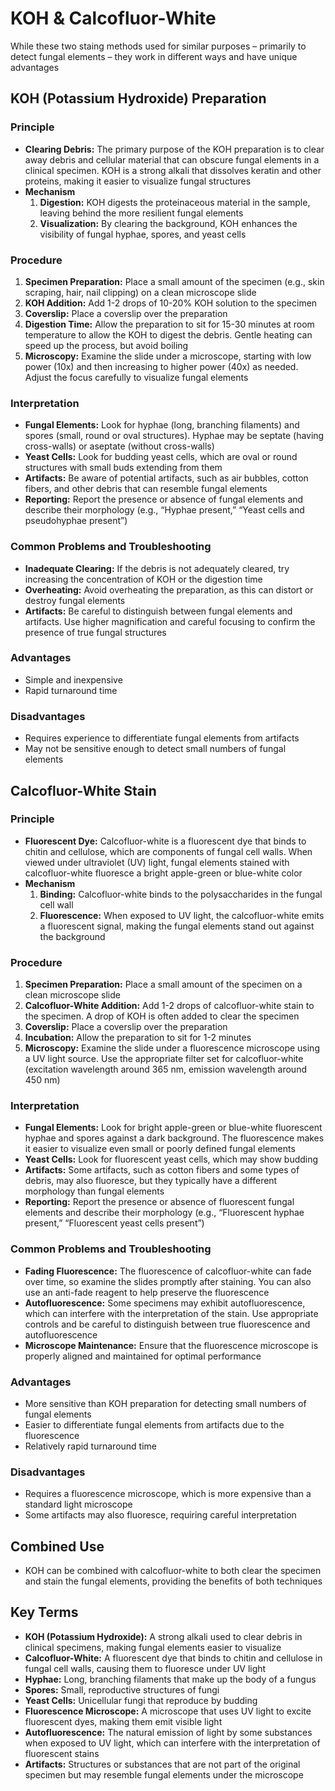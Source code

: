 # KOH & Calcofluor-White {-}

While these two staing methods used for similar purposes – primarily to detect fungal elements – they work in different ways and have unique advantages

## **KOH (Potassium Hydroxide) Preparation** {-}

### **Principle** {-}

*   **Clearing Debris:** The primary purpose of the KOH preparation is to clear away debris and cellular material that can obscure fungal elements in a clinical specimen. KOH is a strong alkali that dissolves keratin and other proteins, making it easier to visualize fungal structures
*   **Mechanism**
    1.  **Digestion:** KOH digests the proteinaceous material in the sample, leaving behind the more resilient fungal elements
    2.  **Visualization:** By clearing the background, KOH enhances the visibility of fungal hyphae, spores, and yeast cells

### **Procedure** {-}

1.  **Specimen Preparation:** Place a small amount of the specimen (e.g., skin scraping, hair, nail clipping) on a clean microscope slide
2.  **KOH Addition:** Add 1-2 drops of 10-20% KOH solution to the specimen
3.  **Coverslip:** Place a coverslip over the preparation
4.  **Digestion Time:** Allow the preparation to sit for 15-30 minutes at room temperature to allow the KOH to digest the debris. Gentle heating can speed up the process, but avoid boiling
5.  **Microscopy:** Examine the slide under a microscope, starting with low power (10x) and then increasing to higher power (40x) as needed. Adjust the focus carefully to visualize fungal elements

### **Interpretation** {-}

*   **Fungal Elements:** Look for hyphae (long, branching filaments) and spores (small, round or oval structures). Hyphae may be septate (having cross-walls) or aseptate (without cross-walls)
*   **Yeast Cells:** Look for budding yeast cells, which are oval or round structures with small buds extending from them
*   **Artifacts:** Be aware of potential artifacts, such as air bubbles, cotton fibers, and other debris that can resemble fungal elements
*   **Reporting:** Report the presence or absence of fungal elements and describe their morphology (e.g., "Hyphae present," "Yeast cells and pseudohyphae present")

### **Common Problems and Troubleshooting** {-}

*   **Inadequate Clearing:** If the debris is not adequately cleared, try increasing the concentration of KOH or the digestion time
*   **Overheating:** Avoid overheating the preparation, as this can distort or destroy fungal elements
*   **Artifacts:** Be careful to distinguish between fungal elements and artifacts. Use higher magnification and careful focusing to confirm the presence of true fungal structures

### **Advantages** {-}

*   Simple and inexpensive
*   Rapid turnaround time

### **Disadvantages** {-}

*   Requires experience to differentiate fungal elements from artifacts
*   May not be sensitive enough to detect small numbers of fungal elements

## **Calcofluor-White Stain** {-}

### **Principle** {-}

*   **Fluorescent Dye:** Calcofluor-white is a fluorescent dye that binds to chitin and cellulose, which are components of fungal cell walls. When viewed under ultraviolet (UV) light, fungal elements stained with calcofluor-white fluoresce a bright apple-green or blue-white color
*   **Mechanism**
    1.  **Binding:** Calcofluor-white binds to the polysaccharides in the fungal cell wall
    2.  **Fluorescence:** When exposed to UV light, the calcofluor-white emits a fluorescent signal, making the fungal elements stand out against the background

### **Procedure** {-}

1.  **Specimen Preparation:** Place a small amount of the specimen on a clean microscope slide
2.  **Calcofluor-White Addition:** Add 1-2 drops of calcofluor-white stain to the specimen. A drop of KOH is often added to clear the specimen
3.  **Coverslip:** Place a coverslip over the preparation
4.  **Incubation:** Allow the preparation to sit for 1-2 minutes
5.  **Microscopy:** Examine the slide under a fluorescence microscope using a UV light source. Use the appropriate filter set for calcofluor-white (excitation wavelength around 365 nm, emission wavelength around 450 nm)

### **Interpretation** {-}

*   **Fungal Elements:** Look for bright apple-green or blue-white fluorescent hyphae and spores against a dark background. The fluorescence makes it easier to visualize even small or poorly defined fungal elements
*   **Yeast Cells:** Look for fluorescent yeast cells, which may show budding
*   **Artifacts:** Some artifacts, such as cotton fibers and some types of debris, may also fluoresce, but they typically have a different morphology than fungal elements
*   **Reporting:** Report the presence or absence of fluorescent fungal elements and describe their morphology (e.g., "Fluorescent hyphae present," "Fluorescent yeast cells present")

### **Common Problems and Troubleshooting** {-}

*   **Fading Fluorescence:** The fluorescence of calcofluor-white can fade over time, so examine the slides promptly after staining. You can also use an anti-fade reagent to help preserve the fluorescence
*   **Autofluorescence:** Some specimens may exhibit autofluorescence, which can interfere with the interpretation of the stain. Use appropriate controls and be careful to distinguish between true fluorescence and autofluorescence
*   **Microscope Maintenance:** Ensure that the fluorescence microscope is properly aligned and maintained for optimal performance

### **Advantages** {-}

*   More sensitive than KOH preparation for detecting small numbers of fungal elements
*   Easier to differentiate fungal elements from artifacts due to the fluorescence
*   Relatively rapid turnaround time

### **Disadvantages** {-}

*   Requires a fluorescence microscope, which is more expensive than a standard light microscope
*   Some artifacts may also fluoresce, requiring careful interpretation

## **Combined Use** {-}

*   KOH can be combined with calcofluor-white to both clear the specimen and stain the fungal elements, providing the benefits of both techniques

## **Key Terms** {-}

*   **KOH (Potassium Hydroxide):** A strong alkali used to clear debris in clinical specimens, making fungal elements easier to visualize
*   **Calcofluor-White:** A fluorescent dye that binds to chitin and cellulose in fungal cell walls, causing them to fluoresce under UV light
*   **Hyphae:** Long, branching filaments that make up the body of a fungus
*   **Spores:** Small, reproductive structures of fungi
*   **Yeast Cells:** Unicellular fungi that reproduce by budding
*   **Fluorescence Microscope:** A microscope that uses UV light to excite fluorescent dyes, making them emit visible light
*   **Autofluorescence:** The natural emission of light by some substances when exposed to UV light, which can interfere with the interpretation of fluorescent stains
*   **Artifacts:** Structures or substances that are not part of the original specimen but may resemble fungal elements under the microscope
